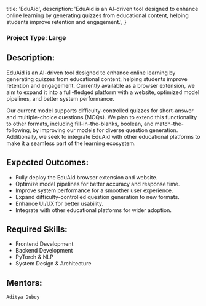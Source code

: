 
  title: 'EduAid',
  description:
    'EduAid is an AI-driven tool designed to enhance online learning by generating quizzes from educational content, helping students improve retention and engagement.',
}


### Project Type: Large

## Description:

EduAid is an AI-driven tool designed to enhance online learning by generating quizzes from educational content, helping students improve retention and engagement. Currently available as a browser extension, we aim to expand it into a full-fledged platform with a website, optimized model pipelines, and better system performance.  

Our current model supports difficulty-controlled quizzes for short-answer and multiple-choice questions (MCQs). We plan to extend this functionality to other formats, including fill-in-the-blanks, boolean, and match-the-following, by improving our models for diverse question generation. Additionally, we seek to integrate EduAid with other educational platforms to make it a seamless part of the learning ecosystem.

## Expected Outcomes:

- Fully deploy the EduAid browser extension and website.
- Optimize model pipelines for better accuracy and response time.
- Improve system performance for a smoother user experience.
- Expand difficulty-controlled question generation to new formats.
- Enhance UI/UX for better usability.
- Integrate with other educational platforms for wider adoption.  

## Required Skills:

- Frontend Development  
- Backend Development  
- PyTorch & NLP  
- System Design & Architecture 

## Mentors:

`Aditya Dubey`